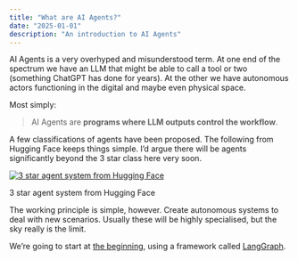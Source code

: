 ```yaml
---
title: "What are AI Agents?"
date: "2025-01-01"
description: "An introduction to AI Agents"
---
```


AI Agents is a very overhyped and misunderstood term. At one end of the spectrum we have an LLM that might be able to call a tool or two (something ChatGPT has done for years). At the other we have autonomous actors functioning in the digital and maybe even physical space.

Most simply:

> AI Agents are **programs where LLM outputs control the workflow**.
> 

A few classifications of agents have been proposed. The following from Hugging Face keeps things simple. I’d argue there will be agents significantly beyond the 3 star class here very soon.

[![3 star agent system from Hugging Face](/images/agent-star.png)](https://huggingface.co/docs/smolagents/en/conceptual_guides/intro_agents)

3 star agent system from Hugging Face

The working principle is simple, however. Create autonomous systems to deal with new scenarios. Usually these will be highly specialised, but the sky really is the limit.

We’re going to start at [the beginning](https://www.lachlan.xyz/tutorials/why-langgraph), using a framework called [LangGraph](https://www.langchain.com/langgraph).